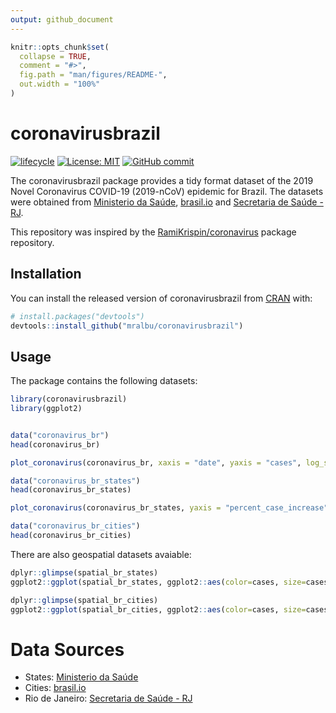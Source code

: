 ```yaml
---
output: github_document
---
```


<!-- README.md is generated from README.Rmd. Please edit that file -->

```r
knitr::opts_chunk$set(
  collapse = TRUE,
  comment = "#>",
  fig.path = "man/figures/README-",
  out.width = "100%"
)
```

# coronavirusbrazil

<!-- badges: start -->
[![lifecycle](https://img.shields.io/badge/lifecycle-experimental-orange.svg)](https://www.tidyverse.org/lifecycle/#experimental)
[![License: MIT](https://img.shields.io/badge/License-MIT-blue.svg)](https://opensource.org/licenses/MIT)
[![GitHub commit](https://img.shields.io/github/last-commit/mralbu/coronavirusbrazil)](https://github.com/mralbu/coronavirusbrazil/commit/master)
<!-- badges: end -->

The coronavirusbrazil package provides a tidy format dataset of the 2019 Novel Coronavirus COVID-19 (2019-nCoV) epidemic for Brazil. The datasets were obtained from [Ministerio da Saúde](https://covid.saude.gov.br/), [brasil.io](https://brasil.io/dataset/covid19/caso) and [Secretaria de Saúde - RJ](http://painel.saude.rj.gov.br/monitoramento/covid19.html).

This repository was inspired by the [RamiKrispin/coronavirus](https://github.com/RamiKrispin/coronavirus) package repository.


## Installation

You can install the released version of coronavirusbrazil from [CRAN](https://CRAN.R-project.org) with:

``` r
# install.packages("devtools")
devtools::install_github("mralbu/coronavirusbrazil")
```

## Usage

The package contains the following datasets:

```r
library(coronavirusbrazil)
library(ggplot2)


data("coronavirus_br")
head(coronavirus_br) 
```

```r
plot_coronavirus(coronavirus_br, xaxis = "date", yaxis = "cases", log_scale = F, linear_smooth = F)
```

```r
data("coronavirus_br_states")
head(coronavirus_br_states) 
```

```r
plot_coronavirus(coronavirus_br_states, yaxis = "percent_case_increase", color = "state", filter_variable = "state", facet = "state", filter_values = c("RJ", "SP", "DF", "CE", "RS", "MG"), log_scale = TRUE, linear_smooth = TRUE)
```


```r
data("coronavirus_br_cities")
head(coronavirus_br_cities) 
```

There are also geospatial datasets avaiable:

```r
dplyr::glimpse(spatial_br_states)
ggplot2::ggplot(spatial_br_states, ggplot2::aes(color=cases, size=cases)) + ggplot2::geom_sf()
```

```r
dplyr::glimpse(spatial_br_cities)
ggplot2::ggplot(spatial_br_cities, ggplot2::aes(color=cases, size=cases)) + ggplot2::geom_sf()
```

# Data Sources

- States: [Ministerio da Saúde](https://covid.saude.gov.br/)
- Cities: [brasil.io](https://brasil.io/dataset/covid19/caso)
- Rio de Janeiro: [Secretaria de Saúde - RJ](http://painel.saude.rj.gov.br/monitoramento/covid19.html)
